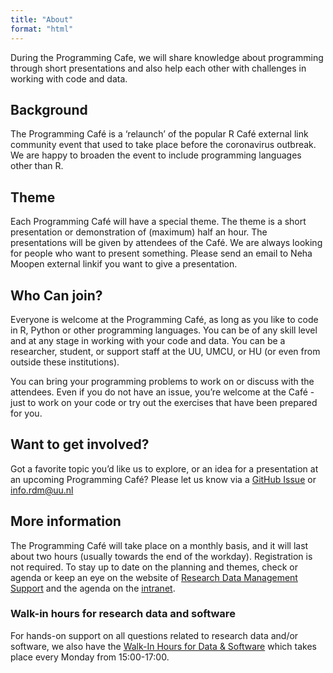 ```yaml
---
title: "About"
format: "html"
---
```


During the Programming Cafe, we will share knowledge about programming through short presentations and also help each other with challenges in working with code and data.

## Background

The Programming Café is a ‘relaunch’ of the popular R Café external link community event that used to take place before the coronavirus outbreak. We are happy to broaden the event to include programming languages other than R.

## Theme

Each Programming Café will have a special theme. The theme is a short presentation or demonstration of (maximum) half an hour. The presentations will be given by attendees of the Café. We are always looking for people who want to present something. Please send an email to Neha Moopen  external linkif you want to give a presentation.

## Who Can join?

Everyone is welcome at the Programming Café, as long as you like to code in R, Python or other programming languages. You can be of any skill level and at any stage in working with your code and data. You can be a researcher, student, or support staff at the UU, UMCU, or HU (or even from outside these institutions).

You can bring your programming problems to work on or discuss with the attendees. Even if you do not have an issue, you’re welcome at the Café - just to work on your code or try out the exercises that have been prepared for you.

:::{.callout-tip}
## Want to get involved?

Got a favorite topic you’d like us to explore, or an idea for a presentation at an upcoming Programming Café? Please let us know via a [GitHub Issue](https://github.com/UtrechtUniversity/programming-cafe/issues/) or [info.rdm@uu.nl](mailto:info.rdm@uu.nl)

:::

## More information

The Programming Café will take place on a monthly basis, and it will last about two hours (usually towards the end of the workday). Registration is not required. To stay up to date on the planning and themes, check or agenda or keep an eye on the website of [Research Data Management Support](https://www.uu.nl/en/research/research-data-management/walk-in-hours-workshops/programming-cafe) and the agenda on the [intranet](intranet.uu.nl/).

### Walk-in hours for research data and software

For hands-on support on all questions related to research data and/or software, we also have the [Walk-In Hours for Data & Software](https://www.uu.nl/en/research/research-data-management/walk-in-hours-workshops/walk-in-hours-research-data-software) which takes place every Monday from 15:00-17:00.
